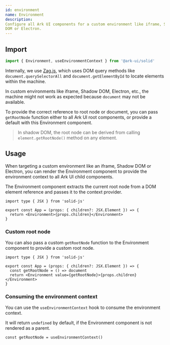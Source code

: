 ```yaml
---
id: environment
name: Environment
description:
Configure all Ark UI components for a custom environment like iframe, Shadow
DOM or Electron.
---
```


## Import

```ts
import { Environment, useEnvironmentContext } from '@ark-ui/solid'
```

Internally, we use
[Zag.js](https://zagjs.com/overview/composition#custom-window-environment),
which uses DOM query methods like `document.querySelectorAll` and
`document.getElementById` to locate elements within the machine.

In custom environments like iframe, Shadow DOM, Electron, etc., the machine
might not work as expected because `document` may not be available.

To provide the correct reference to root node or document, you can pass
`getRootNode` function either to all Ark UI root components, or provide a
default with this Environment component.

> In shadow DOM, the root node can be derived from calling
> `element.getRootNode()` method on any element.

## Usage

When targeting a custom environment like an iframe, Shadow DOM or Electron, you
can render the Environment component to provide the environment context to all
Ark UI child components.

The Environment component extracts the current root node from a DOM element
reference and passes it to the context provider.

```tsx
import type { JSX } from 'solid-js'

export const App = (props: { children?: JSX.Element }) => {
  return <Environment>{props.children}</Environment>
}
```

### Custom root node

You can also pass a custom `getRootNode` function to the Environment component
to provide a custom root node.

```tsx
import type { JSX } from 'solid-js'

export const App = (props: { children?: JSX.Element }) => {
  const getRootNode = () => document
  return <Environment value={getRootNode}>{props.children}</Environment>
}
```

### Consuming the environment context

You can use the `useEnvironmentContext` hook to consume the environment context.

It will return `undefined` by default, if the Environment component is not
rendered as a parent.

```tsx
const getRootNode = useEnvironmentContext()
```
